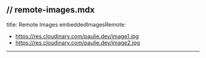 // remote-images.mdx
---
title: Remote Images
embeddedImagesRemote:
  - https://res.cloudinary.com/paulie.dev/image1.jpg
  - https://res.cloudinary.com/paulie.dev/image2.jpg
---